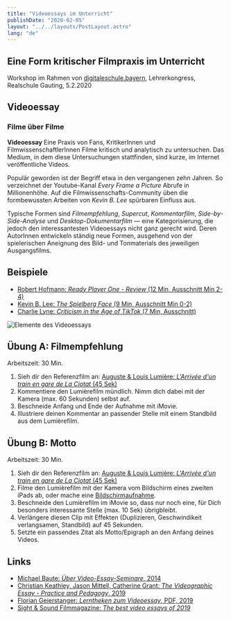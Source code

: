 ```yaml
---
title: "Videoessays im Unterricht"
publishDate: "2020-02-05"
layout: "../../layouts/PostLayout.astro"
lang: "de"
---
```


## Eine Form kritischer Filmpraxis im Unterricht

Workshop im Rahmen von [digitaleschule.bayern](https://www.digitaleschule.bayern/), Lehrerkongress, Realschule Gauting, 5.2.2020

## Videoessay

### Filme über Filme

**Videoessay**
Eine Praxis von Fans, KritikerInnen und FilmwissenschaftlerInnen Filme kritisch und analytisch zu untersuchen. Das Medium, in dem diese Untersuchungen stattfinden, sind kurze, im Internet veröffentliche Videos.

Populär geworden ist der Begriff etwa in den vergangenen zehn Jahren. So verzeichnet der Youtube-Kanal _Every Frame a Picture_ Abrufe in Millionenhöhe. Auf die Filmwissenschafts-Community üben die formbewussten Arbeiten von _Kevin B. Lee_ spürbaren Einfluss aus.

Typische Formen sind _Filmempfehlung_, _Supercut_, _Kommentarfilm_, _Side-by-Side-Analyse_ und _Desktop-Dokumentarfilm_ — eine Kategorisierung, die jedoch den interessantesten Videoessays nicht ganz gerecht wird. Deren AutorInnen entwickeln ständig neue Formen, ausgehend von der spielerischen Aneignung des Bild- und Tonmaterials des jeweiligen Ausgangsfilms.

## Beispiele

- [Robert Hofmann: _Ready Player One - Review_ (12 Min, Ausschnitt Min 2-4)](https://youtu.be/W6fzFkB0VAw?t=129)
- [Kevin B. Lee: _The Spielberg Face_ (9 Min, Ausschnitt Min 0-2)](https://vimeo.com/199572277)
- [Charlie Lyne: _Criticism in the Age of TikTok_ (7 Min, Ausschnitt)](https://youtu.be/-B8cbrrFEeQ)

![Elemente des Videoessays](../../assets/videoessay_elemente.jpg)

## Übung A: Filmempfehlung

Arbeitszeit: 30 Min.

1. Sieh dir den Referenzfilm an: [Auguste & Louis Lumière: _L'Arrivée d'un train en gare de La Ciotat_ (45 Sek)](https://youtu.be/ymjlHsPmesk)
2. Kommentiere den Lumièrefilm mündlich. Nimm dich dabei mit der Kamera (max. 60 Sekunden) selbst auf.
3. Beschneide Anfang und Ende der Aufnahme mit iMovie.
4. Illustriere deinen Kommentar an passender Stelle mit einem Standbild aus dem Lumièrefilm.

## Übung B: Motto

Arbeitszeit: 30 Min.

1. Sieh dir den Referenzfilm an: [Auguste & Louis Lumière: _L'Arrivée d'un train en gare de La Ciotat_ (45 Sek)](https://youtu.be/ymjlHsPmesk)
2. Filme den Lumièrefilm mit der Kamera vom Bildschirm eines zweiten iPads ab, oder mache eine [Bildschirmaufnahme](https://support.apple.com/de-de/HT207935).
3. Beschneide den Lumièrefilm im iMovie so, dass nur noch eine, für Dich besonders interessante Stelle (max. 10 Sek) übrigbleibt.
4. Verlängere diesen Clip mit Effekten (Duplizieren, Geschwindikeit verlangsamen, Standbild) auf 45 Sekunden.
5. Setzte ein passendes Zitat als Motto/Epigraph an den Anfang deines Videos.

## Links

- [Michael Baute: _Über Video-Essay-Seminare_, 2014](https://www.diaphanes.net/titel/ueber-video-essay-seminare-2932)
- [Christian Keathley, Jason Mittell, Catherine Grant: _The Videographic Essay - Practice and Pedagogy_, 2019](http://videographicessay.org/works/videographic-essay/scholarship-in-sound--image)
- [Florian Geierstanger: _Lerntheken zum Videoessay_, PDF, 2019](./assets/videoessay_lerntheken_3.pdf)
- [Sight & Sound Filmmagazine: _The best video essays of 2019_](https://www.bfi.org.uk/news-opinion/sight-sound-magazine/polls-surveys/best-video-essays-2019)
